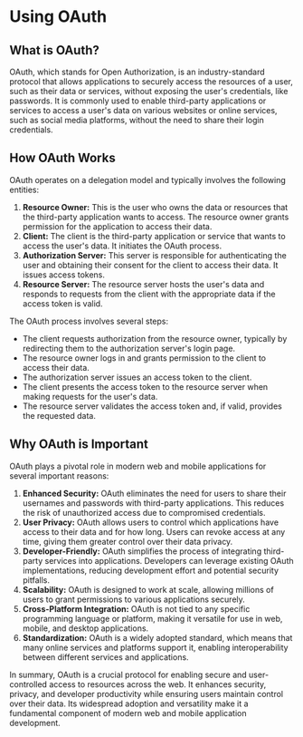 # Using OAuth

## What is OAuth?
OAuth, which stands for Open Authorization, is an industry-standard protocol that allows applications to securely access the resources of a user, such as their data or services, without exposing the user's credentials, like passwords. It is commonly used to enable third-party applications or services to access a user's data on various websites or online services, such as social media platforms, without the need to share their login credentials.

## How OAuth Works
OAuth operates on a delegation model and typically involves the following entities:

1. **Resource Owner:** This is the user who owns the data or resources that the third-party application wants to access. The resource owner grants permission for the application to access their data.
2. **Client:** The client is the third-party application or service that wants to access the user's data. It initiates the OAuth process.
3. **Authorization Server:** This server is responsible for authenticating the user and obtaining their consent for the client to access their data. It issues access tokens.
4. **Resource Server:** The resource server hosts the user's data and responds to requests from the client with the appropriate data if the access token is valid.

The OAuth process involves several steps:
- The client requests authorization from the resource owner, typically by redirecting them to the authorization server's login page.
- The resource owner logs in and grants permission to the client to access their data.
- The authorization server issues an access token to the client.
- The client presents the access token to the resource server when making requests for the user's data.
- The resource server validates the access token and, if valid, provides the requested data.

## Why OAuth is Important
OAuth plays a pivotal role in modern web and mobile applications for several important reasons:

1. **Enhanced Security:** OAuth eliminates the need for users to share their usernames and passwords with third-party applications. This reduces the risk of unauthorized access due to compromised credentials.
2. **User Privacy:** OAuth allows users to control which applications have access to their data and for how long. Users can revoke access at any time, giving them greater control over their data privacy.
3. **Developer-Friendly:** OAuth simplifies the process of integrating third-party services into applications. Developers can leverage existing OAuth implementations, reducing development effort and potential security pitfalls.
4. **Scalability:** OAuth is designed to work at scale, allowing millions of users to grant permissions to various applications securely.
5. **Cross-Platform Integration:** OAuth is not tied to any specific programming language or platform, making it versatile for use in web, mobile, and desktop applications.
6. **Standardization:** OAuth is a widely adopted standard, which means that many online services and platforms support it, enabling interoperability between different services and applications.

In summary, OAuth is a crucial protocol for enabling secure and user-controlled access to resources across the web. It enhances security, privacy, and developer productivity while ensuring users maintain control over their data. Its widespread adoption and versatility make it a fundamental component of modern web and mobile application development.
